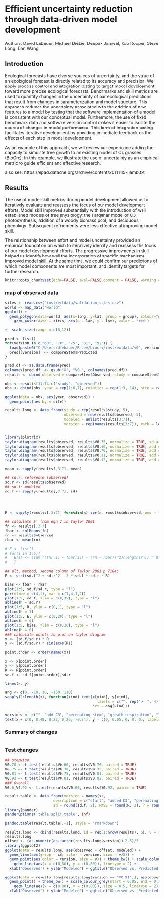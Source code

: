 Efficient uncertainty reduction through data-driven model development
=====================================================================

Authors: David LeBauer, Michael Dietze, Deepak Jaiswal, Rob Kooper, Steve Long, Dan Wang

Introduction 
------------
  Ecological forecasts have diverse sources of uncertainty, and the value of an ecological forecast is directly related to its accuracy and precision.
  We apply process control and integration testing to target model development toward more precise ecological forecasts.
  Benchmarks and skill metrics are used to quantify changes in the uncertainty of our ecological predictions that result from changes in parameterization and model structure.
  This approach reduces the uncertainty associated with the addition of new features to a model by testing that the software implementation of a model is consistent with our conceptual model.
  Furthermore, the use of fixed benchmark data and software version control makes it easier to isolate the source of changes in model performance.
  This form of integration testing facilitates iterative development by providing immediate feedback on the effects of each step in model development.

  As an example of this approach, we will review our experience adding the capacity to simulate tree growth to an existing model of C4 grasses (BioCro).
  In this example, we illustrate the use of uncertainty as an empirical metric to guide efficient and effective research.

also see: https://epad.dataone.org/archive/content/20111115-ilamb.txt

Results
-------

  The use of model skill metrics during model development allowed us to iteratively evaluate and reassess the focus of our model development efforts.
  Model skill improved substantially with the introduction of well established models of tree physiology: the Farquhar model of C3 photosynthesis, addition of a woody biomass pool, and deciduous phenology.
  Subsequent refinements were less effective at improving model skill.

  The relationship between effort and model uncertainty provided an empirical foundation on which to iteratively identify and reassess the focus of our model development efforts.
  The progressive improvments in skill helped us identify how well the incorporation of specific mechanisms improved model skill.
  At the same time, we could confirm our predictions of which model components are most important, and identify targets for further research.

```r

knitr::opts_chunk$set(echo=FALSE, eval=FALSE,comment = FALSE, warning = FALSE, echo = FALSE)
```

### map of observed data

```r
sites <- read.csv("inst/extdata/validation_sites.csv")
world <- map_data("world")
ggplot() + 
  geom_polygon(data=world, aes(x=long, y=lat, group = group), colour="grey", fill="white" ) + 
    geom_point(data = sites, aes(x = lon, y = lat), color = 'red') 

+  scale_size(range = c(8,12)) 
```

```r
pred <- list()
for(version in c("60", "70", "75", "81", "92")) {
  load(paste0("C:/Users/dlebauer/R-dev/biocro/inst/extdata/v0", version, ".RData"))  
  pred[[version]] <- compareStem$Predicted
}

pred.df <- as.data.frame(pred)
colnames(pred.df) <- gsub("X", "V0.", colnames(pred.df))
results <- cbind(observed = compareStem$Observed, study = compareStem$Irrigated, pred.df)

obs <- results[33:74,c("study", "observed")]
obs <- cbind(obs, year = rep(1:6,7), rotation = rep(1:3, 14), site = rep(1:6, each = 7))

ggplot(data = obs, aes(year, observed)) + 
  geom_point(aes(by = site))

results.long <- data.frame(study = rep(results$study, 5),
                           observed = rep(results$observed, 5),
                           modeled = unlist(results[3:7]),
                           version = rep(names(results[3:7]), each = length(results[[1]])))
                           
```



```r
library(plotrix)
taylor.diagram(results$observed, results$V0.75, normalize = TRUE, sd.arcs=TRUE)
taylor.diagram(results$observed, results$V0.60, normalize = TRUE, add = TRUE)
taylor.diagram(results$observed, results$V0.70, normalize = TRUE, add = TRUE)
taylor.diagram(results$observed, results$V0.81, normalize = TRUE, add = TRUE)
taylor.diagram(results$observed, results$V0.92, normalize = TRUE, add = TRUE)

mean <- sapply(results[,3:7], mean)

## sd.r: reference (observed)
sd.r <- sd(results$observed)
## sd.f: modeled
sd.f <- sapply(results[,3:7], sd)




R <- sapply(results[,3:7], function(x) cor(x, results$observed, use = "pairwise"))

## calculate E' from eqn 2 in Taylor 2001
fn <- results[,3:7]
fbar <- colMeans(fn)
rn <- results$observed
rbar <- mean(rn)

# E <- list()
# for(i in 1:5){
#   E[i] <- (sum(((fn[,i] - fbar[i]) - (rn - rbar))^2)/length(rn)) ^ 0.5
#   }

## alt. method, second column of Taylor 2001 p 7184:
E <- sqrt(sd.f^2 + sd.r^2 - 2 * sd.f * sd.r * R)

bias <- fbar - rbar
plot(1:5, sd.f/sd.r, type = "l")
par(mfrow = c(4,1), mar = c(1,4,1,1))
plot(1:5, sd.f, ylim = c(0,25), type = "l")
abline(h = sd.r)
plot(1:5, R, ylim = c(0,1), type = "l")
abline(h = 1)
plot(1:5, E, ylim = c(0,20), type = "l")
abline(h = 0)
plot(1:5, bias, ylim = c(0,20), type = "l")
abline(h = 0)
### calculate points to plot on taylor diagram
x <- (sd.f/sd.r) * R
y <- (sd.f/sd.r) * sin(acos(R))

point.order <- order(names(x))

x <- x[point.order]
y <- y[point.order]
R <- R[point.order]
sd.f <- sd.f[point.order]/sd.r

lines(x, y)

ang <- c(0, -10, 10, -150, 110)
sapply(2:length(x), function(xind) text(x[xind], y[xind], 
                                          labels = c("", rep(">  ", 4)), 
                                        srt = ang[xind]))

versions <- c("", "add C3", "perenating stem", "growth respiration", "leaf senescence")
text(x + c(0, 0.08, 0.22, 0.26, -0.24), y - c(0, 0.05, 0, 0, 0), labels = versions)

```


### Summary of changes 

```r
```


### Test changes

```r
## stepwise
V0.70 <- t.test(results$V0.60, results$V0.70, paired = TRUE)
V0.75 <- t.test(results$V0.70, results$V0.75, paired = TRUE)
V0.81 <- t.test(results$V0.75, results$V0.81, paired = TRUE)
V0.92 <- t.test(results$V0.81, results$V0.92, paired = TRUE)
### Overall
V0.6_V0.92 <- t.test(results$V0.60, results$V0.92, paired = TRUE)

result.table <- data.frame(version = names(x), 
                      description = c("start", "added C3", "perenating stem", "growth respiration", "leaf senescence"), 
                      sd = round(sd.f, 2), RMSE = round(R, 2), P = round(c(NA, V0.70$p.value, V0.75$p.value, V0.81$p.value, V0.92$p.value), 2))
library(pander)
panderOptions('table.split.table', Inf)
```

```r
pandoc.table(result.table[,-1], style = 'rmarkdown')
```

```r
results.long <- cbind(results.long, id = rep(1:nrow(results), 5), v = rep(1:5 /5 ,each = 74))
results.long 
offset <- (as.numeric(as.factor(results.long$version))-2.5)/5
library(ggplot2)
ggplot(data = results.long, aes(observed + offset, modeled)) + 
  geom_line(aes(group = id, color = version, size = v/3)) +
  geom_point(aes(color = version, size = v)) + theme_bw() + scale_colour_grey(start = 0.85, end = 0.15) +
    geom_line(aes(x = c(0,80), y = c(0,80)), linetype = 2) +
  xlab("Observed") + ylab("Modeled") + ggtitle("Observed vs. Predicted Willow Yield")

ggplot(data = results.long[results.long$version == "V0.91",], aes(observed, modeled)) + 
  geom_point() + theme_bw() + scale_colour_grey(start = 0.85, end = 0.15) +
    geom_line(aes(x = c(0,80), y = c(0,80)), size = 0.5, linetype = 2) +
  xlab("Observed") + ylab("Modeled") + ggtitle("Observed vs. Predicted Willow Yield")
```
